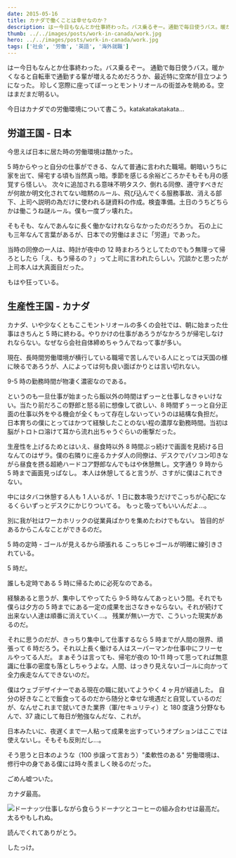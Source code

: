```yaml
---
date: 2015-05-16
title: カナダで働くことは幸せなのか？
description: はー今日もなんとか仕事終わった。バス乗るぞー。通勤で毎日使うバス。暖かくなると自転車で通勤する輩が増えるためだろうか、最近特に空席が目立つようになった。
thumb: ../../images/posts/work-in-canada/work.jpg
hero: ../../images/posts/work-in-canada/work.jpg
tags: ['社会', '労働', '英語', '海外就職']
---
```


はー今日もなんとか仕事終わった。バス乗るぞー。
通勤で毎日使うバス。暖かくなると自転車で通勤する輩が増えるためだろうか、最近特に空席が目立つようになった。
珍しく窓際に座ってぼーっとモントリオールの街並みを眺める。空はまだまだ明るい。

今日はカナダでの労働環境について書こう。katakatakatakata...

## 労道王国 - 日本

今思えば日本に居た時の労働環境は酷かった。

5 時からやっと自分の仕事ができる、なんて普通に言われた職場。朝暗いうちに家を出て、帰宅する頃も当然真っ暗。季節を感じる余裕どころかそもそも月の感覚すら怪しい。
次々に追加される意味不明タスク、倒れる同僚、遵守すべきだが何故か明文化されてない暗黙のルール、飛び込んでくる服務事故、消える部下、上司へ説明の為だけに使われる謎資料の作成。検査準備。土日のうちどちらかは働こうね謎ルール。僕も一度ブッ壊れた。

そもそも、なんであんなに長く働かなけれならなかったのだろうか。
石の上にも三年なんて言葉があるが、日本での労働はまさに「労道」であった。

当時の同僚の一人は、時計が夜中の 12 時まわろうとしてたのでもう無理って帰ろとしたら「え、もう帰るの？」って上司に言われたらしい。冗談かと思ったが上司本人は大真面目だった。

もはや狂っている。

## 生産性王国 - カナダ

カナダ、いや少なくともここモントリオールの多くの会社では、朝に始まった仕事はきちんと 5 時に終わる。やりかけの仕事があろうがなかろうが帰宅しなけれならない。なぜなら会社自体締めちゃうんでねって事が多い。

現在、長時間労働環境が横行している職場で苦しんでいる人にとっては天国の様に映るであろうが、人によっては何も良い面ばかりとは言い切れない。

9-5 時の勤務時間が物凄く濃密なのである。

というのも一旦仕事が始まったら飯以外の時間はずっーと仕事しなきゃいけない。当たり前だろこの野郎と怒る前に想像して欲しい、8 時間ずぅーっと自分正面の仕事以外をやる機会が全くもって存在しないっていうのは結構な負担だ。
日本育ちの僕にとってはかつて経験したことのない程の濃厚な勤務時間。当初は脳がトロトロ溶けて耳から流れ出ちゃうぐらいの衝撃だった。

生産性を上げるためとはいえ、昼食時以外 8 時間ぶっ続けで画面を見続ける日なんてのはザラ。僕の右隣りに座るカナダ人の同僚は、デスクでパソコン叩きながら昼食を摂る超絶ハードコア野郎なんでもはや休憩無し。文字通り 9 時から 5 時まで画面見っぱなし。
本人は休憩してると言うが、さすがに僕はこれできない。

中にはタバコ休憩する人も 1 人いるが、1 日に数本吸うだけでこっちが心配になるくらいずっとデスクにかじりついてる。
もっと吸ってもいいんだよ…。

別に我が社はワーカホリックの従業員ばかりを集めたわけでもない。
皆目的があるからこんなことができるのだ。

5 時の定時 - ゴールが見えるから頑張れる
こっちじゃゴールが明確に線引きされている。

5 時だ。

誰しも定時である 5 時に帰るために必死なのである。

経験あると思うが、集中してやってたら 9-5 時なんてあっという間。それでも僕らは夕方の 5 時までにある一定の成果を出さなきゃならない。それが続けて出来ない人達は順番に消えていく…。
残業が無い一方で、こういった現実があるのだ。

それに思うのだが、きっちり集中して仕事するなら 5 時までが人間の限界、頑張って 6 時だろう。それ以上長く働ける人はスーパーマンか仕事中にフリーセルやってる人だ。
まぁそうは言っても、帰宅が夜の 10-11 時って思ってれば無意識に仕事の密度も落としちゃうよな。人間、はっきり見えないゴールに向かって全力疾走なんてできないのだ。

僕はウェブデザイナーである現在の職に就いてようやく 4 ヶ月が経過した。
自分の好きなことで飯食ってるのだから随分と幸せな境遇だと自覚しているのだが、なんせこれまで就いてきた業界（軍/セキュリティ）と 180 度違う分野なもんで、37 歳にして毎日が勉強なんだな、これが。

日本みたいに、夜遅くまで一人粘って成果を出すっていうオプションはここでは使えないし。そもそも反則だし…。

そう思うと日本のような（100 歩譲って言おう）"柔軟性のある" 労働環境は、修行中の身である僕には時々羨ましく映るのだった。

ごめん嘘ついた。

カナダ最高。

![ドーナッツ](../../images/posts/work-in-canada/doughnut.jpg)仕事しながら食らうドーナツとコーヒーの組み合わせは最高だ。太るやもしれぬ。

読んでくれてありがとう。

したっけ。

